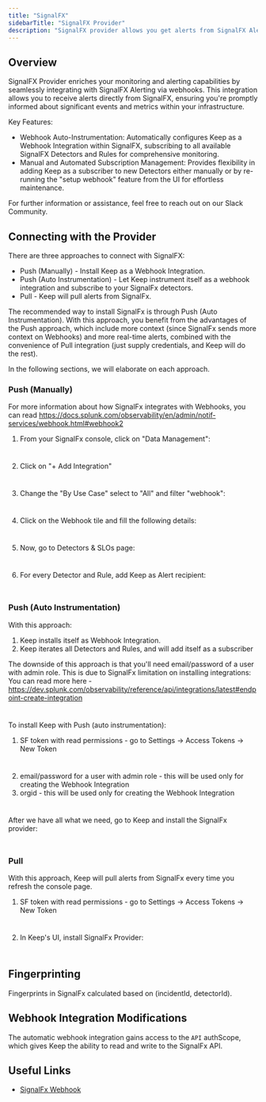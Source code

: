 ```yaml
---
title: "SignalFX"
sidebarTitle: "SignalFX Provider"
description: "SignalFX provider allows you get alerts from SignalFX Alerting via webhooks."
---
```


## Overview
SignalFX Provider enriches your monitoring and alerting capabilities by seamlessly integrating with SignalFX Alerting via webhooks. This integration allows you to receive alerts directly from SignalFX, ensuring you're promptly informed about significant events and metrics within your infrastructure.

Key Features:
- Webhook Auto-Instrumentation: Automatically configures Keep as a Webhook Integration within SignalFX, subscribing to all available SignalFX Detectors and Rules for comprehensive monitoring.
- Manual and Automated Subscription Management: Provides flexibility in adding Keep as a subscriber to new Detectors either manually or by re-running the "setup webhook" feature from the UI for effortless maintenance.

<Tip>For further information or assistance, feel free to reach out on our Slack Community.</Tip>

## Connecting with the Provider
There are three approaches to connect with SignalFX:
- Push (Manually) - Install Keep as a Webhook Integration.
- Push (Auto Instrumentation) - Let Keep instrument itself as a webhook integration and subscribe to your SignalFx detectors.
- Pull - Keep will pull alerts from SignalFx.


<Tip>The recommended way to install SignalFx is through Push (Auto Instrumentation). With this approach, you benefit from the advantages of the Push approach, which include more context (since SignalFx sends more context on Webhooks) and more real-time alerts, combined with the convenience of Pull integration (just supply credentials, and Keep will do the rest).</Tip>

In the following sections, we will elaborate on each approach.


### Push (Manually)
<Info>For more information about how SignalFx integrates with Webhooks, you can read https://docs.splunk.com/observability/en/admin/notif-services/webhook.html#webhook2</Info>
1. From your SignalFx console, click on "Data Management":

<Frame
    width="100"
    height="200">
    <img height="10" src="/images/signalfx_manual_1.png" />
</Frame>

2. Click on "+ Add Integration"

<Frame
    width="100"
    height="200">
    <img height="10" src="/images/signalfx_manual_2.png" />
</Frame>

3. Change the "By Use Case" select to "All" and filter "webhook":

<Frame
    width="100"
    height="200">
    <img height="10" src="/images/signalfx_manual_3.png" />
</Frame>

4. Click on the Webhook tile and fill the following details:


<Frame
    width="100"
    height="200">
    <img height="10" src="/images/signalfx_manual_4.png" />
</Frame>

5. Now, go to Detectors & SLOs page:


<Frame
    width="100"
    height="200">
    <img height="10" src="/images/signalfx_manual_5.png" />
</Frame>

6. For every Detector and Rule, add Keep as Alert recipient:

<Frame
    width="100"
    height="200">
    <img height="10" src="/images/signalfx_manual_6.png" />
</Frame>





### Push (Auto Instrumentation)
With this approach:
1. Keep installs itself as Webhook Integration.
2. Keep iterates all Detectors and Rules, and will add itself as a subscriber

<Info>The downside of this approach is that you'll need email/password of a user with admin role. This is due to SignalFx limitation on installing integrations: You can read more here - https://dev.splunk.com/observability/reference/api/integrations/latest#endpoint-create-integration </Info>

<Frame
    width="100"
    height="200">
    <img height="10" src="/images/signalfx_limitation.png" />
</Frame>


To install Keep with Push (auto instrumentation):
1. SF token with read permissions - go to Settings -> Access Tokens -> New Token

<Frame
    width="100"
    height="200">
    <img height="10" src="/images/signalfx_accesstoken.png" />
</Frame>

2. email/password for a user with admin role - this will be used only for creating the Webhook Integration
3. orgid - this will be used only for creating the Webhook Integration

<Frame
    width="100"
    height="200">
    <img height="10" src="/images/signalfx_orgid.png" />
</Frame>


After we have all what we need, go to Keep and install the SignalFx provider:

<Frame
    width="100"
    height="200">
    <img height="10" src="/images/signalfx_keep.png" />
</Frame>


### Pull
With this approach, Keep will pull alerts from SignalFx every time you refresh the console page.

1. SF token with read permissions - go to Settings -> Access Tokens -> New Token

<Frame
    width="100"
    height="200">
    <img height="10" src="/images/signalfx_accesstoken.png" />
</Frame>

2. In Keep's UI, install SignalFx Provider:

<Frame
    width="100"
    height="200">
    <img height="10" src="/images/signalfx_keep2.png" />
</Frame>


## Fingerprinting

Fingerprints in SignalFx calculated based on (incidentId, detectorId).

## Webhook Integration Modifications

The automatic webhook integration gains access to the `API` authScope, which gives Keep the ability to read and write to the SignalFx API.


## Useful Links

- [SignalFx Webhook](https://docs.splunk.com/observability/en/admin/notif-services/webhook.html#webhook2)
